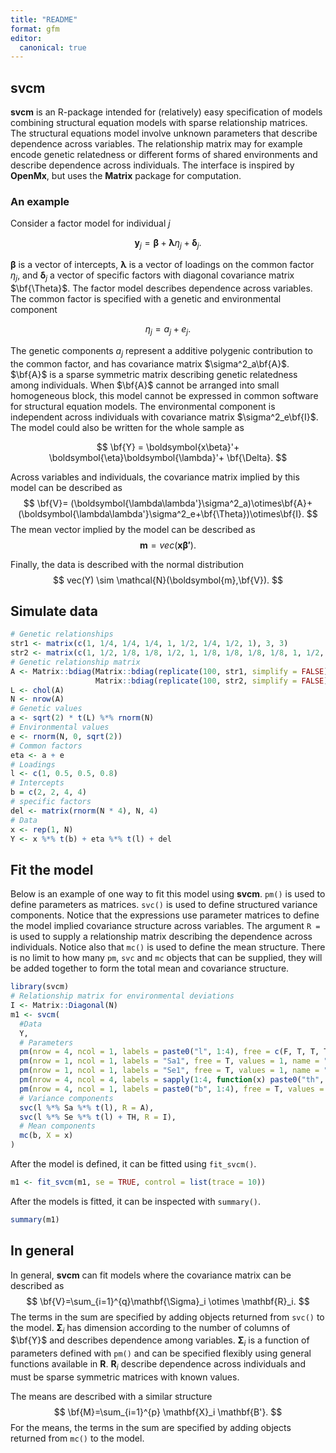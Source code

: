 ```yaml
---
title: "README"
format: gfm
editor:
  canonical: true
---
```


## svcm

**svcm** is an R-package intended for (relatively) easy specification of models combining structural equation models with sparse relationship matrices. The structural equations model involve unknown parameters that describe dependence across variables. The relationship matrix may for example encode genetic relatedness or different forms of shared environments and describe dependence across individuals. The interface is inspired by **OpenMx**, but uses the **Matrix** package for computation.

### An example

Consider a factor model for individual $j$

$$
\boldsymbol{y}_j = \boldsymbol{\beta}+\boldsymbol{\lambda}\eta_j+\boldsymbol{\delta}_j.
$$

$\boldsymbol{\beta}$ is a vector of intercepts, $\boldsymbol{\lambda}$ is a vector of loadings on the common factor $\eta_j$, and $\boldsymbol{\delta}_j$ a vector of specific factors with diagonal covariance matrix $\bf{\Theta}$. The factor model describes dependence across variables. The common factor is specified with a genetic and environmental component

$$
\eta_j = a_j + e_j.
$$

The genetic components $a_j$ represent a additive polygenic contribution to the common factor, and has covariance matrix $\sigma^2_a\bf{A}$. $\bf{A}$ is a sparse symmetric matrix describing genetic relatedness among individuals. When $\bf{A}$ cannot be arranged into small homogeneous block, this model cannot be expressed in common software for structural equation models. The environmental component is independent across individuals with covariance matrix $\sigma^2_e\bf{I}$. The model could also be written for the whole sample as

$$
\bf{Y} = \boldsymbol{x\beta}'+
\boldsymbol{\eta}\boldsymbol{\lambda}'+ \bf{\Delta}.
$$

Across variables and individuals, the covariance matrix implied by this model can be described as
$$
\bf{V}=
(\boldsymbol{\lambda\lambda'}\sigma^2_a)\otimes\bf{A}+
(\boldsymbol{\lambda\lambda'}\sigma^2_e+\bf{\Theta})\otimes\bf{I}.
$$
The mean vector implied by the model can be described as
$$
\boldsymbol{m} = vec(\boldsymbol{x\beta'}).
$$

Finally, the data is described with the normal distribution
$$
vec(Y) \sim \mathcal{N}(\boldsymbol{m},\bf{V}).
$$

## Simulate data

```r
# Genetic relationships
str1 <- matrix(c(1, 1/4, 1/4, 1/4, 1, 1/2, 1/4, 1/2, 1), 3, 3)
str2 <- matrix(c(1, 1/2, 1/8, 1/8, 1/2, 1, 1/8, 1/8, 1/8, 1/8, 1, 1/2, 1/8, 1/8, 1/2, 1), 4, 4)
# Genetic relationship matrix
A <- Matrix::bdiag(Matrix::bdiag(replicate(100, str1, simplify = FALSE)),
                   Matrix::bdiag(replicate(100, str2, simplify = FALSE)))
L <- chol(A)
N <- nrow(A)
# Genetic values
a <- sqrt(2) * t(L) %*% rnorm(N)
# Environmental values
e <- rnorm(N, 0, sqrt(2))
# Common factors
eta <- a + e
# Loadings
l <- c(1, 0.5, 0.5, 0.8)
# Intercepts
b = c(2, 2, 4, 4)
# specific factors
del <- matrix(rnorm(N * 4), N, 4)
# Data
x <- rep(1, N)
Y <- x %*% t(b) + eta %*% t(l) + del
```

## Fit the model
Below is an example of one way to fit this model using **svcm**. `pm()` is used to define parameters as matrices. `svc()` is used to define structured variance components. Notice that the expressions use parameter matrices to define the model implied covariance structure across variables. The argument `R =` is used to supply a relationship matrix describing the dependence across individuals. Notice also that `mc()` is used to define the mean structure. There is no limit to how many `pm`, `svc` and `mc` objects that can be supplied, they will be added together to form the total mean and covariance structure.

```r
library(svcm)
# Relationship matrix for environmental deviations
I <- Matrix::Diagonal(N)
m1 <- svcm(
  #Data
  Y,
  # Parameters
  pm(nrow = 4, ncol = 1, labels = paste0("l", 1:4), free = c(F, T, T, T), values = c(1, 0.5, 0.5, 0.5), name = "l"),
  pm(nrow = 1, ncol = 1, labels = "Sa1", free = T, values = 1, name = "Sa"),
  pm(nrow = 1, ncol = 1, labels = "Se1", free = T, values = 1, name = "Se"),
  pm(nrow = 4, ncol = 4, labels = sapply(1:4, function(x) paste0("th", 1:4, x)), free = diag(T, 4), values = diag(4), name = "TH"),
  pm(nrow = 4, ncol = 1, labels = paste0("b", 1:4), free = T, values = 0, name = "b"),
  # Variance components
  svc(l %*% Sa %*% t(l), R = A),
  svc(l %*% Se %*% t(l) + TH, R = I),
  # Mean components
  mc(b, X = x)
)
```

After the model is defined, it can be fitted using `fit_svcm()`.

```r
m1 <- fit_svcm(m1, se = TRUE, control = list(trace = 10))
```

After the models is fitted, it can be inspected with `summary()`.

```r
summary(m1)
```

## In general

In general, **svcm** can fit models where the covariance matrix can be described as
$$
\bf{V}=\sum_{i=1}^{q}\mathbf{\Sigma}_i \otimes \mathbf{R}_i.
$$
The terms in the sum are specified by adding objects returned from `svc()` to the model. $\mathbf \Sigma_i$ has dimension according to the number of columns of $\bf{Y}$ and describes dependence among variables. $\mathbf \Sigma_i$ is a function of parameters defined with `pm()` and can be specified flexibly using general functions available in **R**. $\mathbf{R}_i$ describe dependence across individuals and must be sparse symmetric matrices with known values.

The means are described with a similar structure
$$
\bf{M}=\sum_{i=1}^{p} \mathbf{X}_i \mathbf{B'}.
$$
For the means, the terms in the sum are specified by adding objects returned from `mc()` to the model. 
